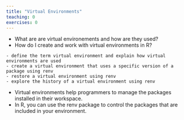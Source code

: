 ```yaml
---
title: "Virtual Environments"
teaching: 0
exercises: 0
---
```


:::::::::::::::::::::::::::::::::::::: questions 

- What are are virtual environements and how are they used?
- How do I create and work with virtual environments in R?

::::::::::::::::::::::::::::::::::::::::::::::::

::::::::::::::::::::::::::::::::::::: objectives

    - define the term virtual environment and explain how virtual environments are used
    - create a virtual environment that uses a specific version of a package using renv
    - restore a virtual environment using renv
    - explore the history of a virtual environment using renv

::::::::::::::::::::::::::::::::::::::::::::::::



::::::::::::::::::::::::::::::::::::: keypoints 

- Virtual environments help programmers to manage the packages installed in their workspace.
- In R, you can use the renv package to control the packages that are included in your environment.

::::::::::::::::::::::::::::::::::::::::::::::::

[r-markdown]: https://rmarkdown.rstudio.com/
